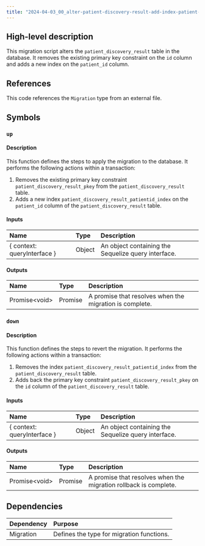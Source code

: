 ```yaml
---
title: "2024-04-03_00_alter-patient-discovery-result-add-index-patient-id.ts"
---
```


## High-level description
This migration script alters the `patient_discovery_result` table in the database. It removes the existing primary key constraint on the `id` column and adds a new index on the `patient_id` column.

## References
This code references the `Migration` type from an external file.

## Symbols
### `up`
#### Description
This function defines the steps to apply the migration to the database. It performs the following actions within a transaction:
1. Removes the existing primary key constraint `patient_discovery_result_pkey` from the `patient_discovery_result` table.
2. Adds a new index `patient_discovery_result_patientid_index` on the `patient_id` column of the `patient_discovery_result` table.

#### Inputs
| Name | Type | Description |
|:-----|:-----|:------------|
| { context: queryInterface } | Object | An object containing the Sequelize query interface. |

#### Outputs
| Name | Type | Description |
|:-----|:-----|:------------|
| Promise&lt;void&gt; | Promise | A promise that resolves when the migration is complete. |

### `down`
#### Description
This function defines the steps to revert the migration. It performs the following actions within a transaction:
1. Removes the index `patient_discovery_result_patientid_index` from the `patient_discovery_result` table.
2. Adds back the primary key constraint `patient_discovery_result_pkey` on the `id` column of the `patient_discovery_result` table.

#### Inputs
| Name | Type | Description |
|:-----|:-----|:------------|
| { context: queryInterface } | Object | An object containing the Sequelize query interface. |

#### Outputs
| Name | Type | Description |
|:-----|:-----|:------------|
| Promise&lt;void&gt; | Promise | A promise that resolves when the migration rollback is complete. |

## Dependencies
| Dependency | Purpose |
|:-----------|:--------|
| Migration | Defines the type for migration functions. |
